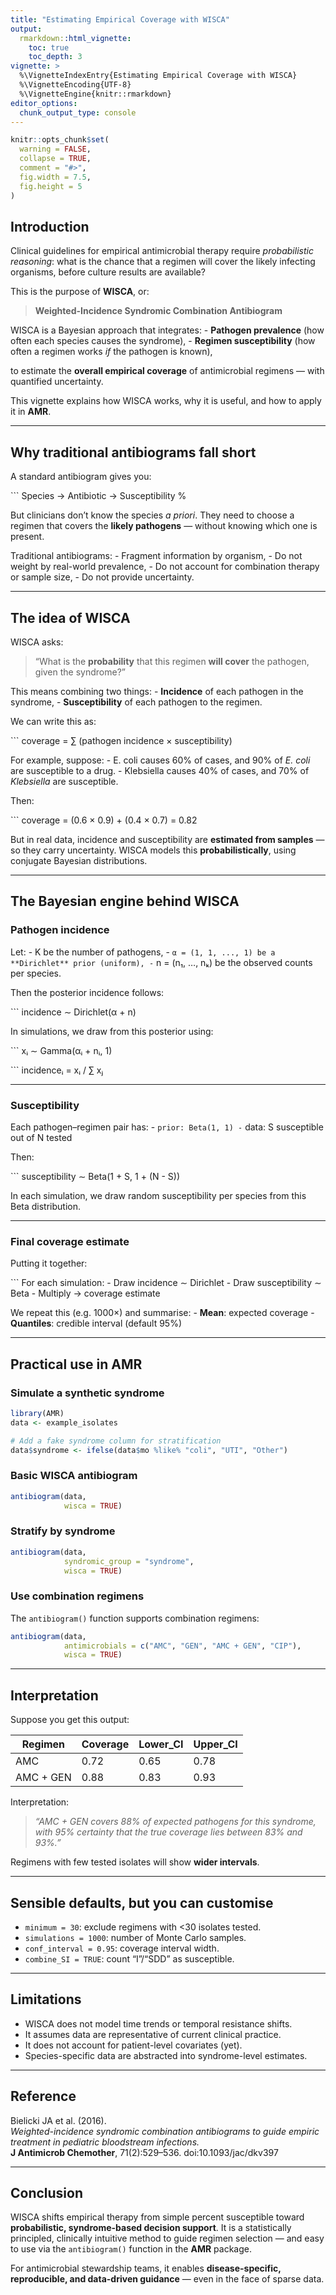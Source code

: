 ```yaml
---
title: "Estimating Empirical Coverage with WISCA"
output: 
  rmarkdown::html_vignette:
    toc: true
    toc_depth: 3
vignette: >
  %\VignetteIndexEntry{Estimating Empirical Coverage with WISCA}
  %\VignetteEncoding{UTF-8}
  %\VignetteEngine{knitr::rmarkdown}
editor_options: 
  chunk_output_type: console
---
```


```r
knitr::opts_chunk$set(
  warning = FALSE,
  collapse = TRUE,
  comment = "#>",
  fig.width = 7.5,
  fig.height = 5
)
```

## Introduction

Clinical guidelines for empirical antimicrobial therapy require *probabilistic reasoning*: what is the chance that a regimen will cover the likely infecting organisms, before culture results are available?

This is the purpose of **WISCA**, or:

> **Weighted-Incidence Syndromic Combination Antibiogram**

WISCA is a Bayesian approach that integrates:
- **Pathogen prevalence** (how often each species causes the syndrome),
- **Regimen susceptibility** (how often a regimen works *if* the pathogen is known),

to estimate the **overall empirical coverage** of antimicrobial regimens — with quantified uncertainty.

This vignette explains how WISCA works, why it is useful, and how to apply it in **AMR**.

---

## Why traditional antibiograms fall short

A standard antibiogram gives you:

``` Species → Antibiotic → Susceptibility %

But clinicians don’t know the species *a priori*. They need to choose a regimen that covers the **likely pathogens** — without knowing which one is present.

Traditional antibiograms:
- Fragment information by organism,
- Do not weight by real-world prevalence,
- Do not account for combination therapy or sample size,
- Do not provide uncertainty.

---

## The idea of WISCA

WISCA asks:

> “What is the **probability** that this regimen **will cover** the pathogen, given the syndrome?”

This means combining two things:
- **Incidence** of each pathogen in the syndrome,
- **Susceptibility** of each pathogen to the regimen.

We can write this as:

``` coverage = ∑ (pathogen incidence × susceptibility)

For example, suppose:
- E. coli causes 60% of cases, and 90% of *E. coli* are susceptible to a drug.
- Klebsiella causes 40% of cases, and 70% of *Klebsiella* are susceptible.

Then:

``` coverage = (0.6 × 0.9) + (0.4 × 0.7) = 0.82

But in real data, incidence and susceptibility are **estimated from samples** — so they carry uncertainty. WISCA models this **probabilistically**, using conjugate Bayesian distributions.

---

## The Bayesian engine behind WISCA

### Pathogen incidence

Let:
- K be the number of pathogens,
- ``` α = (1, 1, ..., 1) be a **Dirichlet** prior (uniform),
- ``` n = (n₁, ..., nₖ) be the observed counts per species.

Then the posterior incidence follows:

``` incidence ∼ Dirichlet(α + n)

In simulations, we draw from this posterior using:

``` xᵢ ∼ Gamma(αᵢ + nᵢ, 1)

``` incidenceᵢ = xᵢ / ∑ xⱼ

---

### Susceptibility

Each pathogen–regimen pair has:
- ``` prior: Beta(1, 1)
- ``` data: S susceptible out of N tested

Then:

``` susceptibility ∼ Beta(1 + S, 1 + (N - S))

In each simulation, we draw random susceptibility per species from this Beta distribution.

---

### Final coverage estimate

Putting it together:

``` For each simulation:
    - Draw incidence ∼ Dirichlet
    - Draw susceptibility ∼ Beta
    - Multiply → coverage estimate

We repeat this (e.g. 1000×) and summarise:
- **Mean**: expected coverage
- **Quantiles**: credible interval (default 95%)

---

## Practical use in AMR

### Simulate a synthetic syndrome

```r
library(AMR)
data <- example_isolates

# Add a fake syndrome column for stratification
data$syndrome <- ifelse(data$mo %like% "coli", "UTI", "Other")

```

### Basic WISCA antibiogram

```r
antibiogram(data,
            wisca = TRUE)
```

### Stratify by syndrome

```r
antibiogram(data,
            syndromic_group = "syndrome",
            wisca = TRUE)
```

### Use combination regimens

The `antibiogram()` function supports combination regimens:

```r
antibiogram(data,
            antimicrobials = c("AMC", "GEN", "AMC + GEN", "CIP"),
            wisca = TRUE)
```

---

## Interpretation

Suppose you get this output:

| Regimen     | Coverage | Lower_CI | Upper_CI |
|-------------|----------|----------|----------|
| AMC         | 0.72     | 0.65     | 0.78     |
| AMC + GEN   | 0.88     | 0.83     | 0.93     |

Interpretation:

> *“AMC + GEN covers 88% of expected pathogens for this syndrome, with 95% certainty that the true coverage lies between 83% and 93%.”*

Regimens with few tested isolates will show **wider intervals**.

---

## Sensible defaults, but you can customise

- `minimum = 30`: exclude regimens with <30 isolates tested.
- `simulations = 1000`: number of Monte Carlo samples.
- `conf_interval = 0.95`: coverage interval width.
- `combine_SI = TRUE`: count “I”/“SDD” as susceptible.

---

## Limitations

- WISCA does not model time trends or temporal resistance shifts.
- It assumes data are representative of current clinical practice.
- It does not account for patient-level covariates (yet).
- Species-specific data are abstracted into syndrome-level estimates.

---

## Reference

Bielicki JA et al. (2016).  
*Weighted-incidence syndromic combination antibiograms to guide empiric treatment in pediatric bloodstream infections.*  
**J Antimicrob Chemother**, 71(2):529–536. doi:10.1093/jac/dkv397

---

## Conclusion

WISCA shifts empirical therapy from simple percent susceptible toward **probabilistic, syndrome-based decision support**. It is a statistically principled, clinically intuitive method to guide regimen selection — and easy to use via the `antibiogram()` function in the **AMR** package.

For antimicrobial stewardship teams, it enables **disease-specific, reproducible, and data-driven guidance** — even in the face of sparse data.

